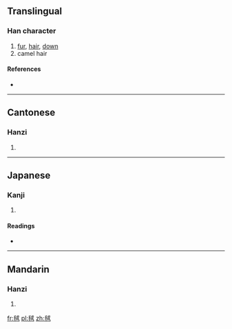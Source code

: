 ==Translingual==

===Han character===
{{Han char|rn=82|rad=毛|as=06|sn=10|four=2371<sub>5</sub>|canj=竹山戈十 (HUIJ)}}

# [[fur]], [[hair]], [[down]]
# camel hair

====References====
* {{Han ref|kx=0593.010|dkj=16819|dj=0985.110|hdz=31996.220|uh=6BE7|ud=27623|bh=D243|bd=53827}}

----

==Cantonese==

===Hanzi===
{{yue-hanzi|jyut=|y=yung4}}

# {{defn|lang=yue|sort=毛06}}

----

==Japanese==

===Kanji===
{{ja-kanji|grade=|rs=毛06}}

# {{defn|lang=ja|sort=毛06}}

====Readings====
* {{ja-readings|on=[[じゅう]] (jū), [[にゅ]] (nyu)|kun=}}

----

==Mandarin==

===Hanzi===
{{cmn-hanzi|pin=[[qiāo]] ([[qiao1]]), [[róng]] ([[rong2]]), [[xiā]] ([[xia1]])|wg=ch'iao<sup>1</sup>, jung<sup>2</sup>, hsia<sup>1</sup>}}

# {{defn|lang=cmn|sort=毛06}}

[[fr:毧]]
[[pl:毧]]
[[zh:毧]]